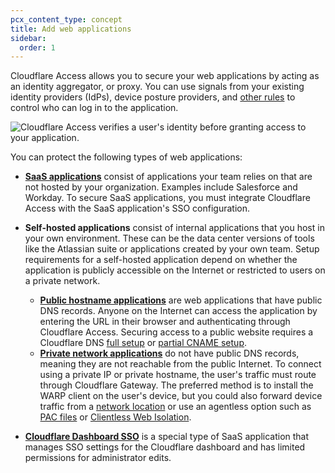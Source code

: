 ```yaml
---
pcx_content_type: concept
title: Add web applications
sidebar:
  order: 1
---
```



Cloudflare Access allows you to secure your web applications by acting as an identity aggregator, or proxy. You can use signals from your existing identity providers (IdPs), device posture providers, and [other rules](/cloudflare-one/policies/access/#selectors) to control who can log in to the application.

![Cloudflare Access verifies a user's identity before granting access to your application.](~/assets/images/cloudflare-one/applications/diagram-saas.jpg)

You can protect the following types of web applications:

- [**SaaS applications**](/cloudflare-one/applications/configure-apps/saas-apps/) consist of applications your team relies on that are not hosted by your organization. Examples include Salesforce and Workday. To secure SaaS applications, you must integrate Cloudflare Access with the SaaS application's SSO configuration.

- **Self-hosted applications** consist of internal applications that you host in your own environment. These can be the data center versions of tools like the Atlassian suite or applications created by your own team. Setup requirements for a self-hosted application depend on whether the application is publicly accessible on the Internet or restricted to users on a private network.

  - [**Public hostname applications**](/cloudflare-one/applications/configure-apps/self-hosted-public-app/) are web applications that have public DNS records. Anyone on the Internet can access the application by entering the URL in their browser and authenticating through Cloudflare Access. Securing access to a public website requires a Cloudflare DNS [full setup](/dns/zone-setups/full-setup/) or [partial CNAME setup](/dns/zone-setups/partial-setup/).
  - [**Private network applications**](/cloudflare-one/applications/non-http/self-hosted-private-app/) do not have public DNS records, meaning they are not reachable from the public Internet. To connect using a private IP or private hostname, the user's traffic must route through Cloudflare Gateway. The preferred method is to install the WARP client on the user's device, but you could also forward device traffic from a [network location](/magic-wan/) or use an agentless option such as [PAC files](/cloudflare-one/connections/connect-devices/agentless/pac-files/) or [Clientless Web Isolation](/cloudflare-one/policies/browser-isolation/setup/clientless-browser-isolation/).

- [**Cloudflare Dashboard SSO**](/cloudflare-one/applications/configure-apps/dash-sso-apps/) is a special type of SaaS application that manages SSO settings for the Cloudflare dashboard and has limited permissions for administrator edits.
